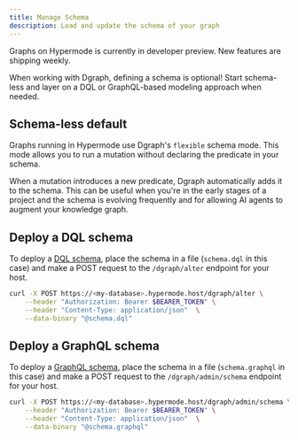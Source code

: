```yaml
---
title: Manage Schema
description: Load and update the schema of your graph
---
```


<Info>
  Graphs on Hypermode is currently in developer preview. New features are
  shipping weekly.
</Info>

When working with Dgraph, defining a schema is optional! Start schema-less and
layer on a DQL or GraphQL-based modeling approach when needed.

## Schema-less default

Graphs running in Hypermode use Dgraph's `flexible` schema mode. This mode
allows you to run a mutation without declaring the predicate in your schema.

When a mutation introduces a new predicate, Dgraph automatically adds it to the
schema. This can be useful when you're in the early stages of a project and the
schema is evolving frequently and for allowing AI agents to augment your
knowledge graph.

## Deploy a DQL schema

To deploy a [DQL schema](/dgraph/dql/schema), place the schema in a file
(`schema.dql` in this case) and make a POST request to the `/dgraph/alter`
endpoint for your host.

```sh
curl -X POST https://<my-database>.hypermode.host/dgraph/alter \
    --header "Authorization: Bearer $BEARER_TOKEN" \
    --header "Content-Type: application/json"  \
    --data-binary "@schema.dql"
```

## Deploy a GraphQL schema

To deploy a [GraphQL schema](/dgraph/graphql/schema/overview), place the schema
in a file (`schema.graphql` in this case) and make a POST request to the
`/dgraph/admin/schema` endpoint for your host.

```sh
curl -X POST https://<my-database>.hypermode.host/dgraph/admin/schema \
    --header "Authorization: Bearer $BEARER_TOKEN" \
    --header "Content-Type: application/json"  \
    --data-binary "@schema.graphql"
```
